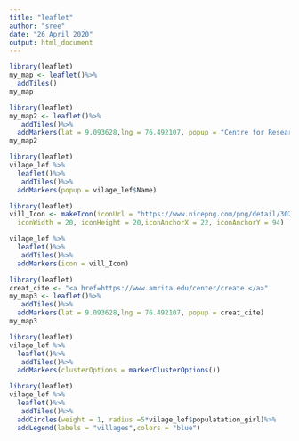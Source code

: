 ```yaml
---
title: "leaflet"
author: "sree"
date: "26 April 2020"
output: html_document
---
```


```r
library(leaflet)
my_map <- leaflet()%>%
  addTiles()
my_map

```

```r
library(leaflet)
my_map2 <- leaflet()%>%
   addTiles()%>%
  addMarkers(lat = 9.093628,lng = 76.492107, popup = "Centre for Research in Advanced Technologies for Education" )
my_map2


```


```r
library(leaflet)
vilage_lef %>%
  leaflet()%>%
   addTiles()%>%
  addMarkers(popup = vilage_lef$Name)
```

```r
library(leaflet)
vill_Icon <- makeIcon(iconUrl = "https://www.nicepng.com/png/detail/302-3020661_adoption-icon-village-housecall.png",
  iconWidth = 20, iconHeight = 20,iconAnchorX = 22, iconAnchorY = 94)

vilage_lef %>%
  leaflet()%>%
   addTiles()%>%
  addMarkers(icon = vill_Icon)
```


```r
library(leaflet)
creat_cite <- "<a href=https://www.amrita.edu/center/create </a>"
my_map3 <- leaflet()%>%
   addTiles()%>%
  addMarkers(lat = 9.093628,lng = 76.492107, popup = creat_cite)
my_map3

```

```r
library(leaflet)
vilage_lef %>%
  leaflet()%>%
   addTiles()%>%
  addMarkers(clusterOptions = markerClusterOptions())

```

```r
library(leaflet)
vilage_lef %>%
  leaflet()%>%
   addTiles()%>%
  addCircles(weight = 1, radius =5*vilage_lef$populatation_girl)%>%
  addLegend(labels = "villages",colors = "blue")
```

